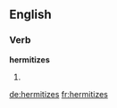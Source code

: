 ==English==

===Verb===
'''hermitizes'''

# {{third-person singular of|[[hermitize]]}}

[[de:hermitizes]]
[[fr:hermitizes]]